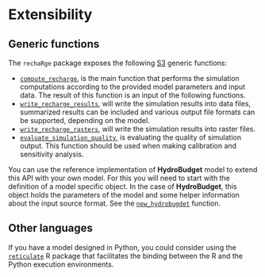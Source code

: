 # Extensibility

## Generic functions

The `rechaRge` package exposes the following [S3](https://adv-r.hadley.nz/s3.html) generic functions:

* [`compute_recharge`](https://gwrecharge.github.io/rechaRge/reference/compute_recharge.html), is the main function that performs the simulation computations according to the provided model parameters and input data. The result of this function is an input of the following functions.
* [`write_recharge_results`](https://gwrecharge.github.io/rechaRge/reference/write_recharge_results.html), will write the simulation results into data files, summarized results can be included and various output file formats can be supported, depending on the model.
* [`write_recharge_rasters`](https://gwrecharge.github.io/rechaRge/reference/write_recharge_rasters.html), will write the simulation results into raster files.
* [`evaluate_simulation_quality`](https://gwrecharge.github.io/rechaRge/reference/evaluate_simulation_quality.html), is evaluating the quality of simulation output. This function should be used when making calibration and sensitivity analysis.

You can use the reference implementation of **HydroBudget** model to extend this API with your own model. For this you will need to start with the definition of a model specific object. In the case of **HydroBudget**, this object holds the parameters of the model and some helper information about the input source format. See the [`new_hydrobugdet`](https://gwrecharge.github.io/rechaRge/reference/new_hydrobugdet.html) function.

## Other languages

If you have a model designed in Python, you could consider using the [`reticulate`](https://rstudio.github.io/reticulate/) R package that facilitates the binding between the R and the Python execution environments.

